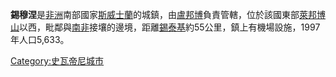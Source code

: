 {{expand|time=2013-09-17T14:21:24+00:00}}
{{unreferenced|time=2013-09-17T14:21:24+00:00}}
'''錫穆涅'''是[[非洲|非洲]]南部國家[[斯威士蘭|斯威士蘭]]的城鎮，由[[盧邦博|盧邦博]]負責管轄，位於該國東部[[萊邦博山|萊邦博山]]以西，毗鄰與[[南非|南非]]接壤的邊境，距離[[錫泰基|錫泰基]]約55公里，鎮上有機場設施，1997年人口5,633。

{{Coord|26|13|S|31|55|E|region:SZ_type:city|display=title}}

[[Category:史瓦帝尼城市|Category:史瓦帝尼城市]]

{{Swaziland-stub}}
